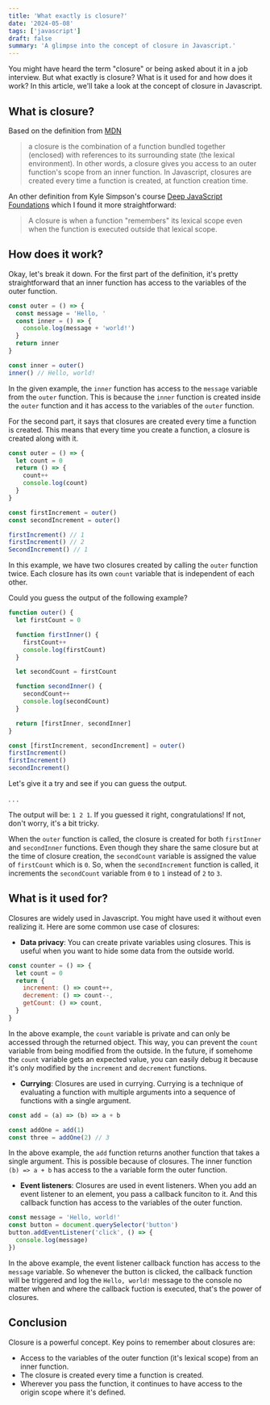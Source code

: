 ```yaml
---
title: 'What exactly is closure?'
date: '2024-05-08'
tags: ['javascript']
draft: false
summary: 'A glimpse into the concept of closure in Javascript.'
---
```


You might have heard the term "closure" or being asked about it in a job interview. But what exactly is closure? What is it used for and how does it work? In this article, we'll take a look at the concept of closure in Javascript.

## What is closure?

Based on the definition from [MDN](https://developer.mozilla.org/en-US/docs/Web/JavaScript/Closures)

> a closure is the combination of a function bundled together (enclosed) with references to its surrounding state (the lexical environment). In other words, a closure gives you access to an outer function's scope from an inner function. In Javascript, closures are created every time a function is created, at function creation time.

An other definition from Kyle Simpson's course [Deep JavaScript Foundations](https://frontendmasters.com/courses/deep-javascript-v3/) which I found it more straightforward:

> A closure is when a function "remembers" its lexical scope even when the function is executed outside that lexical scope.

## How does it work?

Okay, let's break it down. For the first part of the definition, it's pretty straightforward that an inner function has access to the variables of the outer function.

```js
const outer = () => {
  const message = 'Hello, '
  const inner = () => {
    console.log(message + 'world!')
  }
  return inner
}

const inner = outer()
inner() // Hello, world!
```

In the given example, the `inner` function has access to the `message` variable from the `outer` function. This is because the `inner` function is created inside the `outer` function and it has access to the variables of the `outer` function.

For the second part, it says that closures are created every time a function is created. This means that every time you create a function, a closure is created along with it.

```js
const outer = () => {
  let count = 0
  return () => {
    count++
    console.log(count)
  }
}

const firstIncrement = outer()
const secondIncrement = outer()

firstIncrement() // 1
firstIncrement() // 2
SecondIncrement() // 1
```

In this example, we have two closures created by calling the `outer` function twice. Each closure has its own `count` variable that is independent of each other.

Could you guess the output of the following example?

```js
function outer() {
  let firstCount = 0

  function firstInner() {
    firstCount++
    console.log(firstCount)
  }

  let secondCount = firstCount

  function secondInner() {
    secondCount++
    console.log(secondCount)
  }

  return [firstInner, secondInner]
}

const [firstIncrement, secondIncrement] = outer()
firstIncrement()
firstIncrement()
secondIncrement()
```

Let's give it a try and see if you can guess the output.

.
.
.

The output will be: `1 2 1`. If you guessed it right, congratulations! If not, don't worry, it's a bit tricky.

When the `outer` function is called, the closure is created for both `firstInner` and `secondInner` functions. Even though they share the same closure but at the time of closure creation, the `secondCount` variable is assigned the value of `firstCount` which is `0`. So, when the `secondIncrement` function is called, it increments the `secondCount` variable from `0` to `1` instead of `2` to `3`.

## What is it used for?

Closures are widely used in Javascript. You might have used it without even realizing it. Here are some common use case of closures:

- **Data privacy**: You can create private variables using closures. This is useful when you want to hide some data from the outside world.

```js
const counter = () => {
  let count = 0
  return {
    increment: () => count++,
    decrement: () => count--,
    getCount: () => count,
  }
}
```

In the above example, the `count` variable is private and can only be accessed through the returned object. This way, you can prevent the `count` variable from being modified from the outside. In the future, if somehome the `count` variable gets an expected value, you can easily debug it because it's only modified by the `increment` and `decrement` functions.

- **Currying**: Closures are used in currying. Currying is a technique of evaluating a function with multiple arguments into a sequence of functions with a single argument.

```js
const add = (a) => (b) => a + b

const addOne = add(1)
const three = addOne(2) // 3
```

In the above example, the `add` function returns another function that takes a single argument. This is possible because of closures. The inner function `(b) => a + b` has access to the `a` variable form the outer function.

- **Event listeners**: Closures are used in event listeners. When you add an event listener to an element, you pass a callback funciton to it. And this callback function has access to the variables of the outer function.

```js
const message = 'Hello, world!'
const button = document.querySelector('button')
button.addEventListener('click', () => {
  console.log(message)
})
```

In the above example, the event listener callback function has access to the `message` variable. So whenever the button is clicked, the callback function will be triggered and log the `Hello, world!` message to the console no matter when and where the callback fuction is executed, that's the power of closures.

## Conclusion

Closure is a powerful concept. Key poins to remember about closures are:

- Access to the variables of the outer function (it's lexical scope) from an inner function.
- The closure is created every time a function is created.
- Wherever you pass the function, it continues to have access to the origin scope where it's defined.
